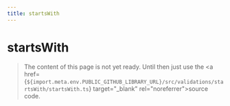 ```yaml
---
title: startsWith
---
```


# startsWith

> The content of this page is not yet ready. Until then just use the <a href={`${import.meta.env.PUBLIC_GITHUB_LIBRARY_URL}/src/validations/startsWith/startsWith.ts`} target="\_blank" rel="noreferrer">source code</a>.

